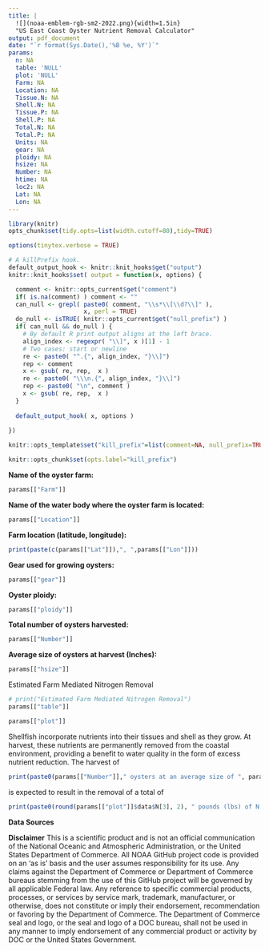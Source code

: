 ```yaml
---
title: |
  ![](noaa-emblem-rgb-sm2-2022.png){width=1.5in}
  "US East Coast Oyster Nutrient Removal Calculator"
output: pdf_document
date: "`r format(Sys.Date(),'%B %e, %Y')`"
params: 
  n: NA
  table: 'NULL'
  plot: 'NULL'
  Farm: NA
  Location: NA
  Tissue.N: NA
  Shell.N: NA
  Tissue.P: NA 
  Shell.P: NA 
  Total.N: NA  
  Total.P: NA
  Units: NA 
  gear: NA 
  ploidy: NA  
  hsize: NA  
  Number: NA
  htime: NA 
  loc2: NA
  Lat: NA
  Lon: NA
---
```


```r
library(knitr)
opts_chunk$set(tidy.opts=list(width.cutoff=80),tidy=TRUE)
```

```r
options(tinytex.verbose = TRUE)
```

```r
# A killPrefix hook.
default_output_hook <- knitr::knit_hooks$get("output")
knitr::knit_hooks$set( output = function(x, options) {

  comment <- knitr::opts_current$get("comment")
  if( is.na(comment) ) comment <- ""
  can_null <- grepl( paste0( comment, "\\s*\\[\\d?\\]" ),
                     x, perl = TRUE)
  do_null <- isTRUE( knitr::opts_current$get("null_prefix") )
  if( can_null && do_null ) {
    # By default R print output aligns at the left brace.
    align_index <- regexpr( "\\]", x )[1] - 1
    # Two cases: start or newline
    re <- paste0( "^.{", align_index, "}\\]")
    rep <- comment
    x <- gsub( re, rep,  x )
    re <- paste0( "\\\n.{", align_index, "}\\]")
    rep <- paste0( "\n", comment )
    x <- gsub( re, rep,  x )
  }
  
  default_output_hook( x, options )
  
})

knitr::opts_template$set("kill_prefix"=list(comment=NA, null_prefix=TRUE))
```

```r
knitr::opts_chunk$set(opts.label="kill_prefix")
```

<!-- ```{r, tidy='styler', echo=FALSE,warning=FALSE} -->
<!--  print(paste("Name of the oyster farm: ", params[["Farm"]])) -->
<!--  print(paste("Name of the water body where the oyster farm is located: ", params[["Location"]])) -->
<!--  print(paste("Gear used for growing oysters: ", params[["gear"]])) -->
<!--  print(paste("Oyster ploidy: ", params[["ploidy"]])) -->
<!--  print(paste("Average oyster size at harvest (Inches): " ,params[["hsize"]])) -->
<!--  print(paste("Number of oysters harvested: ", params[["Number"]])) -->
<!--  print(paste("Units for nutrient removal: ", params[["Units"]])) -->
<!-- ``` -->

**Name of the oyster farm:**
```r
params[["Farm"]] 
```

**Name of the water body where the oyster farm is located:**
```r
params[["Location"]]
```

**Farm location (latitude, longitude):**
```r
print(paste(c(params[["Lat"]]),", ",params[["Lon"]]))
```

**Gear used for growing oysters:**
```r
params[["gear"]]
```

**Oyster ploidy:**
```r
params[["ploidy"]]
```

**Total number of oysters harvested:**
```r
params[["Number"]]
```

**Average size of oysters at harvest (Inches):**
```r
params[["hsize"]]
```

<!-- **Units for nutrient removal:** -->
<!-- ```{r} -->
<!-- params[["Units"]] -->
<!-- ``` -->


Estimated Farm Mediated Nitrogen Removal
```r
# print("Estimated Farm Mediated Nitrogen Removal")
params[["table"]]
```

```r
params[["plot"]]
```

<!-- # ```{r, tidy=TRUE, tidy.opts=list(width.cutoff=60)} -->
<!-- # print(paste("Shellfish incorporate nutrients into their tissues and shell as they grow. At harvest, these nutrients are permanently removed from the coastal environment, providing a benefit to water quality in the form of excess nutrient reduction. The harvest of this number of oysters at this size is expected to result in the removal of a total of", params[["table"]][3], " lbs of nitrogen during the harvest period.")) -->
<!-- # ``` -->

Shellfish incorporate nutrients into their tissues and shell as they grow. At harvest, these nutrients are permanently removed from the coastal environment, providing a benefit to water quality in the form of excess nutrient reduction. The harvest of 
```r
print(paste0(params[["Number"]]," oysters at an average size of ", params[["hsize"]], " inches"))
```
is expected to result in the removal of a total of
```r
print(paste0(round(params[["plot"]]$data$N[3], 2), " pounds (lbs) of N during the harvest period."))
``` 
<!-- of oysters at -->
<!-- ```{r, tidy=TRUE, tidy.opts=list(width.cutoff=60)} -->
<!-- params[["hsize"]] -->
<!-- ```  -->

<!-- is expected to result in the removal of a total of -->
<!-- ```{r, tidy=TRUE, tidy.opts=list(width.cutoff=60)} -->
<!-- params[["plot"]]$data$N[3] -->
<!-- ```  -->
<!-- pounds (lbs) of nitrogen during the harvest period. -->

<!-- TESTING access to values -->
<!-- ```{r}  -->
<!-- params[["plot"]]$data$N[3] -->
<!-- ```  -->


**Data Sources**



**Disclaimer**
This is a scientific product and is not an official communication of the National Oceanic and Atmospheric Administration, or the United States Department of Commerce. All NOAA GitHub project code is provided on an ‘as is’ basis and the user assumes responsibility for its use. Any claims against the Department of Commerce or Department of Commerce bureaus stemming from the use of this GitHub project will be governed by all applicable Federal law. Any reference to specific commercial products, processes, or services by service mark, trademark, manufacturer, or otherwise, does not constitute or imply their endorsement, recommendation or favoring by the Department of Commerce. The Department of Commerce seal and logo, or the seal and logo of a DOC bureau, shall not be used in any manner to imply endorsement of any commercial product or activity by DOC or the United States Government.